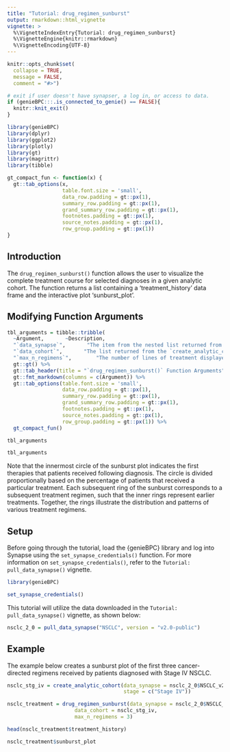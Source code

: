 ```yaml
---
title: "Tutorial: drug_regimen_sunburst"
output: rmarkdown::html_vignette
vignette: >
  %\VignetteIndexEntry{Tutorial: drug_regimen_sunburst}
  %\VignetteEngine{knitr::rmarkdown}
  %\VignetteEncoding{UTF-8}
---
```


```r
knitr::opts_chunk$set(
  collapse = TRUE,
  message = FALSE,
  comment = "#>")

# exit if user doesn't have synapser, a log in, or access to data.
if (genieBPC:::.is_connected_to_genie() == FALSE){
  knitr::knit_exit()
}
```

```r
library(genieBPC)
library(dplyr)
library(ggplot2)
library(plotly)
library(gt)
library(magrittr)
library(tibble)
```

```r
gt_compact_fun <- function(x) {
  gt::tab_options(x,
                  table.font.size = 'small',
                  data_row.padding = gt::px(1),
                  summary_row.padding = gt::px(1),
                  grand_summary_row.padding = gt::px(1),
                  footnotes.padding = gt::px(1),
                  source_notes.padding = gt::px(1),
                  row_group.padding = gt::px(1))
}
```


## Introduction

The `drug_regimen_sunburst()` function allows the user to visualize the complete treatment course for selected diagnoses in a given analytic cohort. The function returns a list containing a 'treatment_history' data frame and the interactive plot 'sunburst_plot'.


## Modifying Function Arguments

```r
tbl_arguments = tibble::tribble(
  ~Argument,       ~Description,
  "`data_synapse`",       "The item from the nested list returned from pull_data_synapse() corresponding to the cancer cohort of interest.",
  "`data_cohort`",       "The list returned from the `create_analytic_cohort()` function call.",
  "`max_n_regimens`",        "The number of lines of treatment displayed in the sunburst plot.") %>%
  gt::gt() %>%
  gt::tab_header(title = "`drug_regimen_sunburst()` Function Arguments") %>%
  gt::fmt_markdown(columns = c(Argument)) %>%
  gt::tab_options(table.font.size = 'small',
                  data_row.padding = gt::px(1),
                  summary_row.padding = gt::px(1),
                  grand_summary_row.padding = gt::px(1),
                  footnotes.padding = gt::px(1),
                  source_notes.padding = gt::px(1),
                  row_group.padding = gt::px(1)) %>%
  gt_compact_fun()

tbl_arguments
```

```r
tbl_arguments
```

Note that the innermost circle of the sunburst plot indicates the first therapies that patients received following diagnosis. The circle is divided proportionally based on the percentage of patients that received a particular treatment. Each subsequent ring of the sunburst corresponds to a subsequent treatment regimen, such that the inner rings represent earlier treatments. Together, the rings illustrate the distribution and patterns of various treatment regimens.

## Setup

Before going through the tutorial, load the {genieBPC} library and log into Synapse using the `set_synapse_credentials()` function. For more information on `set_synapse_credentials()`, refer to the `Tutorial: pull_data_synapse()` vignette.

```r
library(genieBPC)

set_synapse_credentials()
```

This tutorial will utilize the data downloaded in the `Tutorial: pull_data_synapse()` vignette, as shown below:



```r
nsclc_2_0 = pull_data_synapse("NSCLC", version = "v2.0-public")
```


## Example

The example below creates a sunburst plot of the first three cancer-directed regimens received by patients diagnosed with Stage IV NSCLC. 


```r
nsclc_stg_iv = create_analytic_cohort(data_synapse = nsclc_2_0$NSCLC_v2.0,
                                      stage = c("Stage IV"))

nsclc_treatment = drug_regimen_sunburst(data_synapse = nsclc_2_0$NSCLC_v2.0,
                      data_cohort = nsclc_stg_iv,
                      max_n_regimens = 3)
```

```r
head(nsclc_treatment$treatment_history)
```

```r
nsclc_treatment$sunburst_plot
```

